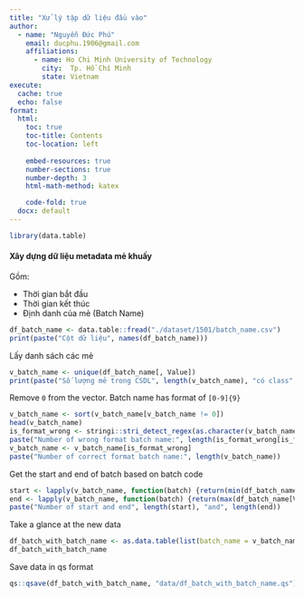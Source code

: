 ```yaml
---
title: "Xử lý tập dữ liệu đầu vào"
author: 
  - name: "Nguyễn Đức Phú"
    email: ducphu.1906@gmail.com
    affiliations:
      - name: Ho Chi Minh University of Technology
        city:  Tp. Hồ Chí Minh
        state: Vietnam
execute: 
  cache: true
  echo: false
format: 
  html:
    toc: true 
    toc-title: Contents
    toc-location: left
    
    embed-resources: true
    number-sections: true 
    number-depth: 3
    html-math-method: katex

    code-fold: true
  docx: default 
---
```


```r
library(data.table)
```

#### Xây dựng dữ liệu metadata mẻ khuấy

Gồm:

- Thời gian bắt đầu
- Thời gian kết thúc
- Định danh của mẻ (Batch Name)

```r
df_batch_name <- data.table::fread("./dataset/1501/batch_name.csv")
print(paste("Cột dữ liệu", names(df_batch_name)))
```

Lấy danh sách các mẻ 

```r
v_batch_name <- unique(df_batch_name[, Value])
print(paste("Số lượng mẻ trong CSDL", length(v_batch_name), "có class", class(v_batch_name)))
```

Remove `0` from the vector. Batch name has format of `[0-9]{9}`

```r
v_batch_name <- sort(v_batch_name[v_batch_name != 0])
head(v_batch_name)
is_format_wrong <- stringi::stri_detect_regex(as.character(v_batch_name), pattern = "^\\d{9}$")
paste("Number of wrong format batch name:", length(is_format_wrong[is_format_wrong == FALSE]))
v_batch_name <- v_batch_name[is_format_wrong]
paste("Number of correct format batch name:", length(v_batch_name))
```

Get the start and end of batch based on batch code

```r
start <- lapply(v_batch_name, function(batch) {return(min(df_batch_name[Value == batch, TS]))})
end <- lapply(v_batch_name, function(batch) {return(max(df_batch_name[Value == batch, TS]))})
paste("Number of start and end", length(start), "and", length(end))
```

Take a glance at the new data

```r
df_batch_with_batch_name <- as.data.table(list(batch_name = v_batch_name, start = start, end = end))
df_batch_with_batch_name
```

Save data in qs format

```r
qs::qsave(df_batch_with_batch_name, "data/df_batch_with_batch_name.qs")
```